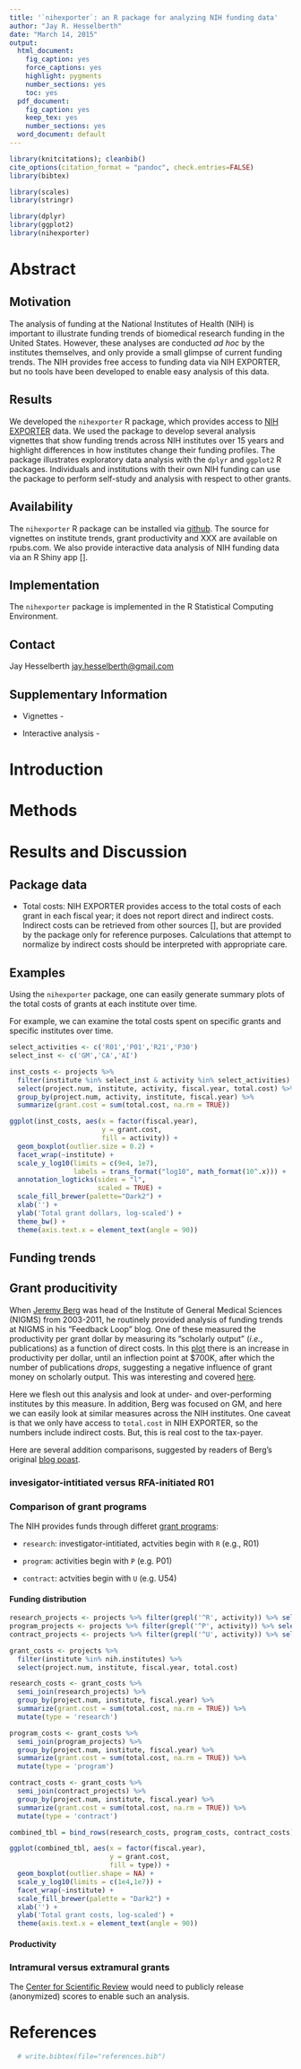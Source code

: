 ```yaml
---
title: '`nihexporter`: an R package for analyzing NIH funding data'
author: "Jay R. Hesselberth"
date: "March 14, 2015"
output:
  html_document:
    fig_caption: yes
    force_captions: yes
    highlight: pygments
    number_sections: yes
    toc: yes
  pdf_document:
    fig_caption: yes
    keep_tex: yes
    number_sections: yes
  word_document: default
---
```


```r
library(knitcitations); cleanbib()
cite_options(citation_format = "pandoc", check.entries=FALSE)
library(bibtex)

library(scales)
library(stringr)

library(dplyr)
library(ggplot2)
library(nihexporter)
```

# Abstract

## Motivation

The analysis of funding at the National Institutes of Health (NIH) is important to illustrate funding trends of biomedical research funding in the United States. However, these analyses are conducted *ad hoc* by the institutes themselves, and only provide a small glimpse of current funding trends. The NIH provides free access to funding data via NIH EXPORTER, but no tools have been developed to enable easy analysis of this data.

## Results

We developed the `nihexporter` R package, which provides access to [NIH EXPORTER](http://exporter.nih.gov/) data. We used the package to develop several analysis vignettes that show funding trends across NIH institutes over 15 years and highlight differences in how institutes change their funding profiles. The package illustrates exploratory data analysis with the `dplyr` and `ggplot2` R packages. Individuals and institutions with their own NIH funding can use the package to perform self-study and analysis with respect to other grants.

## Availability

The `nihexporter` R package can be installed via [github](https://github.com/jayhesselberth/nihexporter). The source for vignettes on institute trends, grant productivity and XXX are available on rpubs.com. We also provide interactive data analysis of NIH funding data via an R Shiny app [].

## Implementation

The `nihexporter` package is implemented in the R Statistical Computing Environment.

## Contact

Jay Hesselberth <jay.hesselberth@gmail.com>

## Supplementary Information

  * Vignettes - 
  
  * Interactive analysis - 

# Introduction

# Methods

# Results and Discussion

## Package data

  * Total costs: NIH EXPORTER provides access to the total costs of each grant in each fiscal year; it does not report direct and indirect costs. Indirect costs can be retrieved from other sources [], but are provided by the package only for reference purposes. Calculations that attempt to normalize by indirect costs should be interpreted with appropriate care.

## Examples

Using the `nihexporter` package, one can easily generate summary plots of the total costs of grants at each institute over time.

For example, we can examine the total costs spent on specific grants and specific institutes over time.

```r
select_activities <- c('R01','P01','R21','P30')
select_inst <- c('GM','CA','AI')

inst_costs <- projects %>%
  filter(institute %in% select_inst & activity %in% select_activities) %>%
  select(project.num, institute, activity, fiscal.year, total.cost) %>%
  group_by(project.num, activity, institute, fiscal.year) %>%
  summarize(grant.cost = sum(total.cost, na.rm = TRUE))

ggplot(inst_costs, aes(x = factor(fiscal.year),
                       y = grant.cost, 
                       fill = activity)) +
  geom_boxplot(outlier.size = 0.2) + 
  facet_wrap(~institute) + 
  scale_y_log10(limits = c(9e4, 1e7),
                labels = trans_format("log10", math_format(10^.x))) + 
  annotation_logticks(sides = "l",
                      scaled = TRUE) +
  scale_fill_brewer(palette="Dark2") +
  xlab('') +
  ylab('Total grant dollars, log-scaled') +
  theme_bw() +
  theme(axis.text.x = element_text(angle = 90))
```

## Funding trends

## Grant producitivity

When [Jeremy Berg](http://www.nigms.nih.gov/about/director/pages/berg.aspx) was head of the Institute of General Medical Sciences (NIGMS) from 2003-2011, he routinely provided analysis of funding trends at NIGMS in his "Feedback Loop" blog. One of these measured the productivity per grant dollar by measuring its "scholarly output" (*i.e.*, publications) as a function of direct costs. In this [plot](http://loop.nigms.nih.gov/2010/09/measuring-the-scientific-output-and-impact-of-nigms-grants/) there is an increase in productivity per dollar, until an inflection point at $700K, after which the number of publications *drops*, suggesting a negative influence of grant money on scholarly output. This was interesting and covered [here](http://www.nature.com/news/2010/101116/full/468356a.html).

Here we flesh out this analysis and look at under- and over-performing institutes by this measure. In addition, Berg was focused on GM, and here we can easily look at similar measures across the NIH institutes. One caveat is that we only have access to `total.cost` in NIH EXPORTER, so the numbers include indirect costs. But, this is real cost to the tax-payer.

Here are several addition comparisons, suggested by readers of Berg's original [blog poast](http://loop.nigms.nih.gov/2010/09/measuring-the-scientific-output-and-impact-of-nigms-grants/).

### invesigator-intitiated versus RFA-initiated R01

### Comparison of grant programs

The NIH provides funds through differet [grant programs](http://grants.nih.gov/grants/funding/funding_program.htm):

  * `research`: investigator-intitiated, actvities begin with `R` (e.g., R01)
  
  * `program`: activities begin with `P` (e.g. P01)
  
  * `contract`: actvities begin with `U` (e.g. U54)

#### Funding distribution 

```r

research_projects <- projects %>% filter(grepl('^R', activity)) %>% select(project.num)
program_projects <- projects %>% filter(grepl('^P', activity)) %>% select(project.num)
contract_projects <- projects %>% filter(grepl('^U', activity)) %>% select(project.num)

grant_costs <- projects %>%
  filter(institute %in% nih.institutes) %>%
  select(project.num, institute, fiscal.year, total.cost)

research_costs <- grant_costs %>%
  semi_join(research_projects) %>%
  group_by(project.num, institute, fiscal.year) %>%
  summarize(grant.cost = sum(total.cost, na.rm = TRUE)) %>%
  mutate(type = 'research')

program_costs <- grant_costs %>%
  semi_join(program_projects) %>%
  group_by(project.num, institute, fiscal.year) %>%
  summarize(grant.cost = sum(total.cost, na.rm = TRUE)) %>%
  mutate(type = 'program')

contract_costs <- grant_costs %>%
  semi_join(contract_projects) %>%
  group_by(project.num, institute, fiscal.year) %>%
  summarize(grant.cost = sum(total.cost, na.rm = TRUE)) %>%
  mutate(type = 'contract')

combined_tbl = bind_rows(research_costs, program_costs, contract_costs)

ggplot(combined_tbl, aes(x = factor(fiscal.year),
                         y = grant.cost,
                         fill = type)) +
  geom_boxplot(outlier.shape = NA) + 
  scale_y_log10(limits = c(1e4,1e7)) +
  facet_wrap(~institute) +
  scale_fill_brewer(palette = "Dark2") + 
  xlab('') +
  ylab('Total grant costs, log-scaled') +
  theme(axis.text.x = element_text(angle = 90))

```

#### Productivity

### Intramural versus extramural grants

The [Center for Scientific Review](http://public.csr.nih.gov/Pages/default.aspx) would need to publicly release (anonymized) scores to enable such an analysis.

# References

```r
  # write.bibtex(file="references.bib")
```
